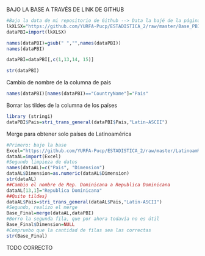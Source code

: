 BAJO LA BASE A TRAVÉS DE LINK DE GITHUB
```r
#Bajo la data de mi repositorio de Github --> Data la bajé de la página de Banco Mundial
lkXLSX="https://github.com/YURFA-Pucp/ESTADISTICA_2/raw/master/Base_PBI_Estadistica2.xlsx"
dataPBI=import(lkXLSX)
```
```r
names(dataPBI)=gsub(" ","",names(dataPBI))
names(dataPBI)
```
```r
dataPBI=dataPBI[,c(1,13,14, 15)]
```
```r
str(dataPBI)
```

Cambio de nombre de la columna de pais
```r
names(dataPBI)[names(dataPBI)=="CountryName"]="Pais"
```
Borrar las tildes de la columna de los países 
```r
library (stringi)
dataPBI$Pais=stri_trans_general(dataPBI$Pais,"Latin-ASCII")
```
Merge para obtener solo países de Latinoamérica 
```r
#Primero: bajo la base 
Excel="https://github.com/YURFA-Pucp/ESTADISTICA_2/raw/master/Latinoam%C3%A9rica.xlsx"
dataAL=import(Excel)
#Segundo limpieza de datos
names(dataAL)=c("Pais", "Dimension")
dataAL$Dimension=as.numeric(dataAL$Dimension)
str(dataAL)
##Cambio el nombre de Rep. Dominicana a Republica Dominicana
dataAL[13,1]="Republica Dominicana"
##Quito tildes}
dataAL$Pais=stri_trans_general(dataAL$Pais,"Latin-ASCII")
#Segundo, realizo el merge
Base_Final=merge(dataAL,dataPBI) 
#Borro la segunda fila, que por ahora todavía no es útil
Base_Final$Dimension=NULL
#Compruebo que la cantidad de filas sea las correctas 
str(Base_Final)
```
TODO CORRECTO
